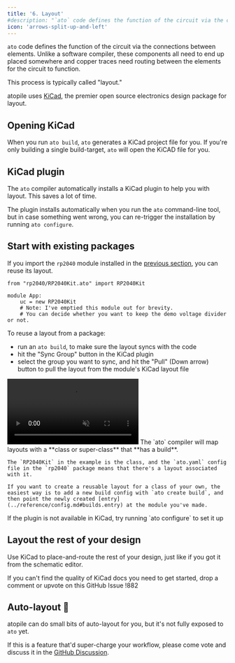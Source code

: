 ```yaml
---
title: '6. Layout'
#description: "`ato` code defines the function of the circuit via the connections between elements. Unlike a software compiler, these components all need to end up placed somewhere and copper traces need routing between the elements for the circuit to function."
icon: 'arrows-split-up-and-left'
---
```


`ato` code defines the function of the circuit via the connections between elements. Unlike a software compiler, these components all need to end up placed somewhere and copper traces need routing between the elements for the circuit to function.

This process is typically called "layout."

atopile uses [KiCad](https://kicad.org), the premier open source electronics design package for layout.

## Opening KiCad

When you run `ato build`, `ato` generates a KiCad project file for you. If you're only building a single build-target, `ato` will open the KiCAD file for you.

## KiCad plugin

The `ato` compiler automatically installs a KiCad plugin to help you with layout. This saves a lot of time.

The plugin installs automatically when you run the `ato` command-line tool, but in case something went wrong, you can re-trigger the installation by running `ato configure`.

## Start with existing packages

If you import the `rp2040` module installed in the [previous section](./4-packages), you can reuse its layout.

```ato
from "rp2040/RP2040Kit.ato" import RP2040Kit

module App:
    uc = new RP2040Kit
    # Note: I've emptied this module out for brevity.
    # You can decide whether you want to keep the demo voltage divider or not.

```

To reuse a layout from a package:

- run an `ato build`, to make sure the layout syncs with the code
- hit the "Sync Group" button in the KiCad plugin
- select the group you want to sync, and hit the "Pull" (Down arrow) button to pull the layout from the module's KiCad layout file

<video autoplay loop muted playsinline>
    <source src="./assets/5-pcb-layout-sync.mp4" type="video/mp4" />
    <img src="./assets/5-pcb-layout-sync.gif" alt="Animated fallback" />
</video>

<Note>
    The `ato` compiler will map layouts with a **class or super-class** that **has a build**.

    The `RP2040Kit` in the example is the class, and the `ato.yaml` config file in the `rp2040` package means that there's a layout associated with it.

    If you want to create a reusable layout for a class of your own, the easiest way is to add a new build config with `ato create build`, and then point the newly created [entry](../reference/config.md#builds.entry) at the module you've made.
</Note>
<Tip>
    If the plugin is not available in KiCad, try running `ato configure` to set it up
</Tip>

## Layout the rest of your design

Use KiCad to place-and-route the rest of your design, just like if you got it from the schematic editor.

If you can't find the quality of KiCad docs you need to get started, drop a comment or upvote on this GitHub Issue !882


## Auto-layout 🚀

atopile can do small bits of auto-layout for you, but it's not fully exposed to `ato` yet.

If this is a feature that'd super-charge your workflow, please come vote and discuss it in the [GitHub Discussion](https://github.com/atopile/atopile/discussions/881).
